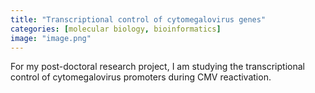 ```yaml
---
title: "Transcriptional control of cytomegalovirus genes"
categories: [molecular biology, bioinformatics]
image: "image.png"
---
```


For my post-doctoral research project, I am studying the transcriptional control
of cytomegalovirus promoters during CMV reactivation. 
